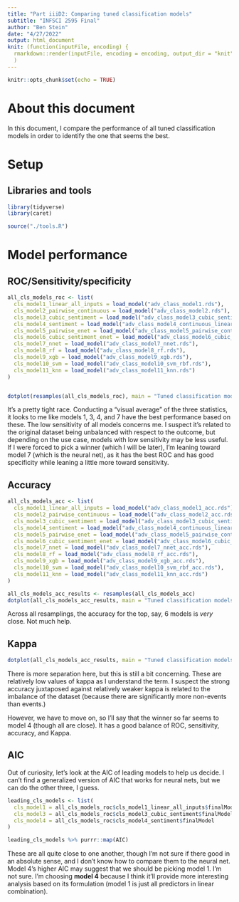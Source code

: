 ```yaml
---
title: "Part iiiD2: Comparing tuned classification models"
subtitle: "INFSCI 2595 Final"
author: "Ben Stein"
date: "4/27/2022"
output: html_document
knit: (function(inputFile, encoding) {
  rmarkdown::render(inputFile, encoding = encoding, output_dir = "knit") }
  )
---
```


```r
knitr::opts_chunk$set(echo = TRUE)
```

# About this document

In this document, I compare the performance of all tuned classification models in order to identify the one that seems the best.

# Setup

## Libraries and tools

```r
library(tidyverse)
library(caret)

source("./tools.R")
```

# Model performance

## ROC/Sensitivity/specificity

```r
all_cls_models_roc <- list(
  cls_model1_linear_all_inputs = load_model("adv_class_model1.rds"),
  cls_model2_pairwise_continuous = load_model("adv_class_model2.rds"),
  cls_model3_cubic_sentiment = load_model("adv_class_model3_cubic_sentiment.rds"),
  cls_model4_sentiment = load_model("adv_class_model4_continuous_linear.rds"),
  cls_model5_pairwise_enet = load_model("adv_class_model5_pairwise_continuous_linear_enet.rds"),
  cls_model6_cubic_sentiment_enet = load_model("adv_class_model6_cubic_sentiment_enet.rds"),
  cls_model7_nnet = load_model("adv_class_model7_nnet.rds"),
  cls_model8_rf = load_model("adv_class_model8_rf.rds"),
  cls_model9_xgb = load_model("adv_class_model9_xgb.rds"),
  cls_model10_svm = load_model("adv_class_model10_svm_rbf.rds"),
  cls_model11_knn = load_model("adv_class_model11_knn.rds")
)


dotplot(resamples(all_cls_models_roc), main = "Tuned classification models: ROC results")
```

It's a pretty tight race. Conducting a "visual average" of the three statistics, it looks to me like models 1, 3, 4, and 7 have the best performance based on these. The low sensitivity of all models concerns me. I suspect it's related to the original dataset being unbalanced with respect to the outcome, but depending on the use case, models with low sensitivity may be less useful. If I were forced to pick a winner (which I will be later), I'm leaning toward model 7 (which is the neural net), as it has the best ROC and has good specificity while leaning a little more toward sensitivity.

## Accuracy

```r
all_cls_models_acc <- list(
  cls_model1_linear_all_inputs = load_model("adv_class_model1_acc.rds"),
  cls_model2_pairwise_continuous = load_model("adv_class_model2_acc.rds"),
  cls_model3_cubic_sentiment = load_model("adv_class_model3_cubic_sentiment_acc.rds"),
  cls_model4_sentiment = load_model("adv_class_model4_continuous_linear_acc.rds"),
  cls_model5_pairwise_enet = load_model("adv_class_model5_pairwise_continuous_linear_enet_acc.rds"),
  cls_model6_cubic_sentiment_enet = load_model("adv_class_model6_cubic_sentiment_enet_acc.rds"),
  cls_model7_nnet = load_model("adv_class_model7_nnet_acc.rds"),
  cls_model8_rf = load_model("adv_class_model8_rf_acc.rds"),
  cls_model9_xgb = load_model("adv_class_model9_xgb_acc.rds"),
  cls_model10_svm = load_model("adv_class_model10_svm_rbf_acc.rds"),
  cls_model11_knn = load_model("adv_class_model11_knn_acc.rds")
)

all_cls_models_acc_results <- resamples(all_cls_models_acc)
dotplot(all_cls_models_acc_results, main = "Tuned classification models: Accuracy results", metric = "Accuracy")
```

Across all resamplings, the accuracy for the top, say, 6 models is _very_ close. Not much help.

## Kappa

```r
dotplot(all_cls_models_acc_results, main = "Tuned classification models: Accuracy (only)", metric = "Kappa")
```

There is more separation here, but this is still a bit concerning. These are relatively low values of kappa as I understand the term. I suspect the strong accuracy juxtaposed against relatively weaker kappa is related to the imbalance of the dataset (because there are significantly more non-events than events.)

However, we have to move on, so I'll say that the winner so far seems to model 4 (though all are close). It has a good balance of ROC, sensitivity, accuracy, and Kappa.

## AIC

Out of curiosity, let's look at the AIC of leading models to help us decide. I can't find a generalized version of AIC that works for neural nets, but we can do the other three, I guess.

```r
leading_cls_models <- list(
  cls_model1 = all_cls_models_roc$cls_model1_linear_all_inputs$finalModel,
  cls_model3 = all_cls_models_roc$cls_model3_cubic_sentiment$finalModel,
  cls_model4 = all_cls_models_roc$cls_model4_sentiment$finalModel
)

leading_cls_models %>% purrr::map(AIC)
```

These are all quite close to one another, though I'm not sure if there good in an absolute sense, and I don't know how to compare them to the neural net. Model 4's higher AIC may suggest that we should be picking model 1. I'm not sure. I'm choosing **model 4** because I think it'll provide more interesting analysis based on its formulation (model 1 is just all predictors in linear combination).